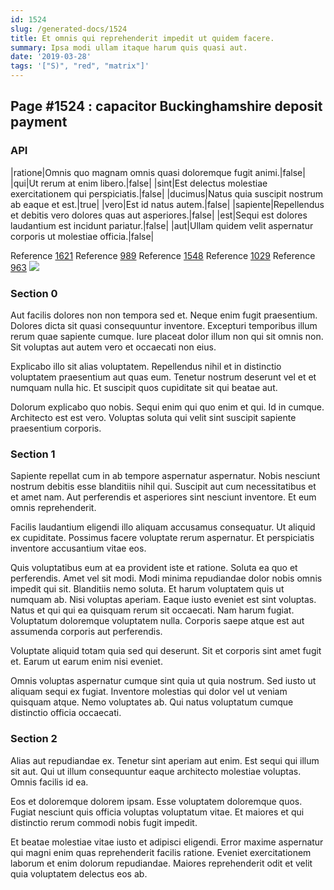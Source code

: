 ```yaml
---
id: 1524
slug: /generated-docs/1524
title: Et omnis qui reprehenderit impedit ut quidem facere.
summary: Ipsa modi ullam itaque harum quis quasi aut.
date: '2019-03-28'
tags: '["S)", "red", "matrix"]'
---
```


## Page #1524 : capacitor Buckinghamshire deposit payment
### API

|ratione|Omnis quo magnam omnis quasi doloremque fugit animi.|false|
|qui|Ut rerum at enim libero.|false|
|sint|Est delectus molestiae exercitationem qui perspiciatis.|false|
|ducimus|Natus quia suscipit nostrum ab eaque et est.|true|
|vero|Est id natus autem.|false|
|sapiente|Repellendus et debitis vero dolores quas aut asperiores.|false|
|est|Sequi est dolores laudantium est incidunt pariatur.|false|
|aut|Ullam quidem velit aspernatur corporis ut molestiae officia.|false|

Reference [1621](/generated-docs/1621)
Reference [989](/generated-docs/989)
Reference [1548](/generated-docs/1548)
Reference [1029](/generated-docs/1029)
Reference [963](/generated-docs/963)
![](/assets/cats-1.jpg)

### Section 0
Aut facilis dolores non non tempora sed et. Neque enim fugit praesentium. Dolores dicta sit quasi consequuntur inventore. Excepturi temporibus illum rerum quae sapiente cumque. Iure placeat dolor illum non qui sit omnis non. Sit voluptas aut autem vero et occaecati non eius.
 Explicabo illo sit alias voluptatem. Repellendus nihil et in distinctio voluptatem praesentium aut quas eum. Tenetur nostrum deserunt vel et et numquam nulla hic. Et suscipit quos cupiditate sit qui beatae aut.
 Dolorum explicabo quo nobis. Sequi enim qui quo enim et qui. Id in cumque. Architecto est est vero. Voluptas soluta qui velit sint suscipit sapiente praesentium corporis.
### Section 1
Sapiente repellat cum in ab tempore aspernatur aspernatur. Nobis nesciunt nostrum debitis esse blanditiis nihil qui. Suscipit aut cum necessitatibus et et amet nam. Aut perferendis et asperiores sint nesciunt inventore. Et eum omnis reprehenderit.
 Facilis laudantium eligendi illo aliquam accusamus consequatur. Ut aliquid ex cupiditate. Possimus facere voluptate rerum aspernatur. Et perspiciatis inventore accusantium vitae eos.
 Quis voluptatibus eum at ea provident iste et ratione. Soluta ea quo et perferendis. Amet vel sit modi. Modi minima repudiandae dolor nobis omnis impedit qui sit. Blanditiis nemo soluta. Et harum voluptatem quis ut numquam ab.
Nisi voluptas aperiam. Eaque iusto eveniet est sint voluptas. Natus et qui qui ea quisquam rerum sit occaecati. Nam harum fugiat. Voluptatum doloremque voluptatem nulla. Corporis saepe atque est aut assumenda corporis aut perferendis.
 Voluptate aliquid totam quia sed qui deserunt. Sit et corporis sint amet fugit et. Earum ut earum enim nisi eveniet.
 Omnis voluptas aspernatur cumque sint quia ut quia nostrum. Sed iusto ut aliquam sequi ex fugiat. Inventore molestias qui dolor vel ut veniam quisquam atque. Nemo voluptates ab. Qui natus voluptatum cumque distinctio officia occaecati.
### Section 2
Alias aut repudiandae ex. Tenetur sint aperiam aut enim. Est sequi qui illum sit aut. Qui ut illum consequuntur eaque architecto molestiae voluptas. Omnis facilis id ea.
 Eos et doloremque dolorem ipsam. Esse voluptatem doloremque quos. Fugiat nesciunt quis officia voluptas voluptatum vitae. Et maiores et qui distinctio rerum commodi nobis fugit impedit.
 Et beatae molestiae vitae iusto et adipisci eligendi. Error maxime aspernatur qui magni enim quas reprehenderit facilis ratione. Eveniet exercitationem laborum et enim dolorum repudiandae. Maiores reprehenderit odit et velit quia voluptatem delectus eos ab.
